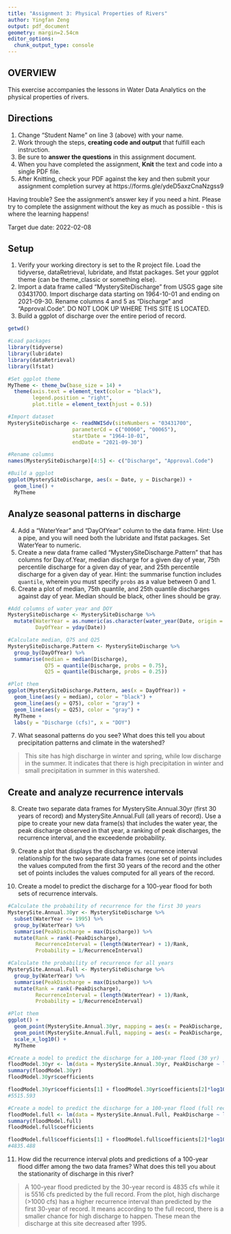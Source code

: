 ```yaml
---
title: "Assignment 3: Physical Properties of Rivers"
author: Yingfan Zeng
output: pdf_document
geometry: margin=2.54cm
editor_options: 
  chunk_output_type: console
---
```


## OVERVIEW

This exercise accompanies the lessons in Water Data Analytics on the physical properties of rivers. 

## Directions
1. Change "Student Name" on line 3 (above) with your name.
2. Work through the steps, **creating code and output** that fulfill each instruction.
3. Be sure to **answer the questions** in this assignment document.
4. When you have completed the assignment, **Knit** the text and code into a single PDF file.
5. After Knitting, check your PDF against the key and then submit your assignment completion survey at https://forms.gle/ydeD5axzCnaNzgss9

Having trouble? See the assignment's answer key if you need a hint. Please try to complete the assignment without the key as much as possible - this is where the learning happens!

Target due date: 2022-02-08

## Setup

1. Verify your working directory is set to the R project file. Load the tidyverse, dataRetrieval, lubridate, and lfstat packages. Set your ggplot theme (can be theme_classic or something else).
2. Import a data frame called "MysterySiteDischarge" from USGS gage site 03431700. Import discharge data starting on 1964-10-01 and ending on 2021-09-30. Rename columns 4 and 5 as "Discharge" and "Approval.Code". DO NOT LOOK UP WHERE THIS SITE IS LOCATED. 
3. Build a ggplot of discharge over the entire period of record. 

```r
getwd()

#Load packages
library(tidyverse)
library(lubridate)
library(dataRetrieval)
library(lfstat)

#Set ggplot theme
MyTheme <- theme_bw(base_size = 14) +
  theme(axis.text = element_text(color = "black"),
        legend.position = "right",
        plot.title = element_text(hjust = 0.5))

#Import dataset
MysterySiteDischarge <- readNWISdv(siteNumbers = "03431700",
                     parameterCd = c("00060", "00065"),
                     startDate = "1964-10-01",
                     endDate = "2021-09-30")

#Rename columns
names(MysterySiteDischarge)[4:5] <- c("Discharge", "Approval.Code")

#Build a ggplot
ggplot(MysterySiteDischarge, aes(x = Date, y = Discharge)) +
  geom_line() +
  MyTheme

```

## Analyze seasonal patterns in discharge

4. Add a "WaterYear" and "DayOfYear" column to the data frame. Hint: Use a pipe, and you will need both the lubridate and lfstat packages. Set WaterYear to numeric.
5. Create a new data frame called "MysterySiteDischarge.Pattern" that has columns for Day.of.Year, median discharge for a given day of year, 75th percentile discharge for a given day of year, and 25th percentile discharge for a given day of year. Hint: the summarise function includes `quantile`, wherein you must specify `probs` as a value between 0 and 1.
6. Create a plot of median, 75th quantile, and 25th quantile discharges against day of year. Median should be black, other lines should be gray. 
```r
#Add columns of water year and DOY
MysterySiteDischarge <- MysterySiteDischarge %>%
  mutate(WaterYear = as.numeric(as.character(water_year(Date, origin = "usgs"))),
         DayOfYear = yday(Date))

#Calculate median, Q75 and Q25
MysterySiteDischarge.Pattern <- MysterySiteDischarge %>%
  group_by(DayOfYear) %>%
  summarise(median = median(Discharge),
            Q75 = quantile(Discharge, probs = 0.75),
            Q25 = quantile(Discharge, probs = 0.25))

#Plot them
ggplot(MysterySiteDischarge.Pattern, aes(x = DayOfYear)) +
  geom_line(aes(y = median), color = "black") +
  geom_line(aes(y = Q75), color = "gray") +
  geom_line(aes(y = Q25), color = "gray") +
  MyTheme +
  labs(y = "Discharge (cfs)", x = "DOY")

```

7. What seasonal patterns do you see? What does this tell you about precipitation patterns and climate in the watershed?

> This site has high discharge in winter and spring, while low discharge in the summer. It indicates that there is high precipitation in winter and small precipitation in summer in this watershed. 

## Create and analyze recurrence intervals

8. Create two separate data frames for MysterySite.Annual.30yr (first 30 years of record) and MysterySite.Annual.Full (all years of record). Use a pipe to create your new data frame(s) that includes the water year, the peak discharge observed in that year, a ranking of peak discharges, the recurrence interval, and the exceedende probability.

9. Create a plot that displays the discharge vs. recurrence interval relationship for the two separate data frames (one set of points includes the values computed from the first 30 years of the record and the other set of points includes the values computed for all years of the record. 

10. Create a model to predict the discharge for a 100-year flood for both sets of recurrence intervals. 

```r
#Calculate the probability of recurrence for the first 30 years
MysterySite.Annual.30yr <- MysterySiteDischarge %>%
  subset(WaterYear <= 1995) %>%
  group_by(WaterYear) %>%
  summarise(PeakDischarge = max(Discharge)) %>%
  mutate(Rank = rank(-PeakDischarge), 
         RecurrenceInterval = (length(WaterYear) + 1)/Rank, 
         Probability = 1/RecurrenceInterval)

#Calculate the probability of recurrence for all years
MysterySite.Annual.Full <- MysterySiteDischarge %>%
  group_by(WaterYear) %>%
  summarise(PeakDischarge = max(Discharge)) %>%
  mutate(Rank = rank(-PeakDischarge), 
         RecurrenceInterval = (length(WaterYear) + 1)/Rank, 
         Probability = 1/RecurrenceInterval)

#Plot them
ggplot() +
  geom_point(MysterySite.Annual.30yr, mapping = aes(x = PeakDischarge, y = RecurrenceInterval, col = "first 30 yr")) +
  geom_point(MysterySite.Annual.Full, mapping = aes(x = PeakDischarge, y = RecurrenceInterval, col = "full record")) +
  scale_x_log10() +
  MyTheme

#Create a model to predict the discharge for a 100-year flood (30 yr)
floodModel.30yr <- lm(data = MysterySite.Annual.30yr, PeakDischarge ~ log10(RecurrenceInterval))
summary(floodModel.30yr)
floodModel.30yr$coefficients

floodModel.30yr$coefficients[1] + floodModel.30yr$coefficients[2]*log10(100)
#5515.593

#Create a model to predict the discharge for a 100-year flood (full record)
floodModel.full <- lm(data = MysterySite.Annual.Full, PeakDischarge ~ log10(RecurrenceInterval))
summary(floodModel.full)
floodModel.full$coefficients

floodModel.full$coefficients[1] + floodModel.full$coefficients[2]*log10(100)
#4835.488
```

11. How did the recurrence interval plots and predictions of a 100-year flood differ among the two data frames? What does this tell you about the stationarity of discharge in this river?

> A 100-year flood predicted by the 30-year record is 4835 cfs while it is 5516 cfs predicted by the full record. From the plot, high discharge (>1000 cfs) has a higher recurrence interval than predicted by the first 30-year of record. It means according to the full record, there is a smaller chance for high discharge to happen. These mean the discharge at this site decreased after 1995.


